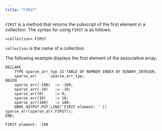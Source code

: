 ```yaml
---
title: "FIRST"
---
```


<div id="first" class="registered_link"></div>


`FIRST` is a method that returns the subscript of the first element in a collection. The syntax for using `FIRST` is as follows:

``` text
<collection>.FIRST
```

`collection` is the name of a collection.

The following example displays the first element of the associative array.

``` text
DECLARE
    TYPE sparse_arr_typ IS TABLE OF NUMBER INDEX BY BINARY_INTEGER;
    sparse_arr      sparse_arr_typ;
BEGIN
    sparse_arr(-100)  := -100;
    sparse_arr(-10)   := -10;
    sparse_arr(0)     := 0;
    sparse_arr(10)    := 10;
    sparse_arr(100)   := 100;
    DBMS_OUTPUT.PUT_LINE('FIRST element: ' || sparse_arr(sparse_arr.FIRST));
END;

FIRST element: -100
```
